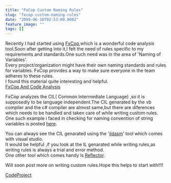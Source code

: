 ```yaml
---
title: "FxCop Custom Naming Rules"
slug: "fxcop-custom-naming-rules"
date: "2009-06-10T02:53:00.000Z"
feature_image: ""
tags: []
---
```


Recently I had started using [FxCop](http://msdn.microsoft.com/en-us/library/bb429476.aspx),which is a wonderful code analysis tool.Soon after getting into it,I felt the need of rules specific to my requirements and standards.One such need was in the area of 'Naming of Variables'.  
Every project/organization might have their own naming standards and rules for variables. FxCop provides a way to make sure everyone in the team adheres to these rules.  
I found this material quite interesting and helpful.  
[FxCop And Code Analysis](http://www.binarycoder.net/fxcop/html/index.html)

FxCop analyzes the CIL( Common Intermediate Language) ,so it is supposedly to be language independent.The CIL genarated by the vb compiler and the c# compiler are almost same,but there are diferences which needs to be handled and taken care of while writing custom rules.  
One such example i faced in checking for naming convention of string variables is posted [here](http://social.msdn.microsoft.com/Forums/en-US/vstscode/thread/709866cf-34de-4275-adb0-b8dfbf4d5906).

You can always see the CIL genarated using the '[ildasm](http://msdn.microsoft.com/en-us/library/f7dy01k1%28VS.80%29.aspx)' tool which comes with visual studio.  
It would be helpful ,if you look at the IL genarated while writing rules,as writing rules is always a trial and error method.  
One other tool which comes handy is [Reflector](http://www.red-gate.com/products/reflector/).

Will soon post more on writing custom rules.Hope this helps to start with!!!!

[CodeProject](http://www.codeproject.com/script/Articles/BlogFeedList.aspx?amid=5842203)